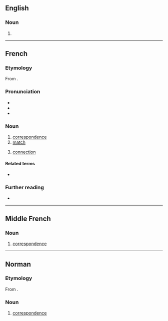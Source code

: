 ==English==

===Noun===
{{head|en|misspelling}}

# {{misspelling of|en|correspondence}}

----

==French==

===Etymology===
From {{bor|fr|ML.|correspondentia}}.

===Pronunciation===
* {{fr-IPA}}
* {{audio|fr|Fr-correspondance.ogg|Audio (la correspondance)}}
* {{rhymes|fr|ɑ̃s|s=4}}

===Noun===
{{fr-noun|f}}

# [[correspondence]]
# [[match]]
# {{lb|fr|transport}} [[connection]]

====Related terms====
* {{l|fr|correspondre}}

===Further reading===
* {{R:TLFi}}

----

==Middle French==

===Noun===
{{frm-noun|f}}

# [[correspondence]] {{gloss|mutual written communication}}

----

==Norman==

===Etymology===
From {{der|nrf|ML.|correspondentia}}.

===Noun===
{{nrf-noun|f}}

# {{lb|nrf|Jersey}} [[correspondence]]